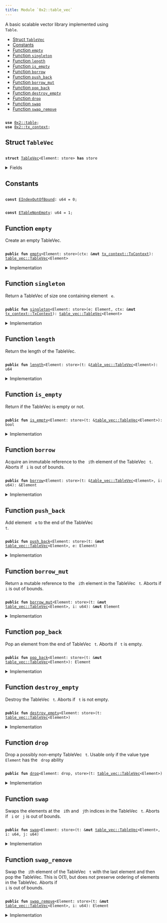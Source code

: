 ```yaml
---
title: Module `0x2::table_vec`
---
```


A basic scalable vector library implemented using <code>
Table</code>.


-  [Struct `TableVec`](#0x2_table_vec_TableVec)
-  [Constants](#@Constants_0)
-  [Function `empty`](#0x2_table_vec_empty)
-  [Function `singleton`](#0x2_table_vec_singleton)
-  [Function `length`](#0x2_table_vec_length)
-  [Function `is_empty`](#0x2_table_vec_is_empty)
-  [Function `borrow`](#0x2_table_vec_borrow)
-  [Function `push_back`](#0x2_table_vec_push_back)
-  [Function `borrow_mut`](#0x2_table_vec_borrow_mut)
-  [Function `pop_back`](#0x2_table_vec_pop_back)
-  [Function `destroy_empty`](#0x2_table_vec_destroy_empty)
-  [Function `drop`](#0x2_table_vec_drop)
-  [Function `swap`](#0x2_table_vec_swap)
-  [Function `swap_remove`](#0x2_table_vec_swap_remove)


<pre><code>
<b>use</b> <a href="../iota-framework/table.md#0x2_table">0x2::table</a>;
<b>use</b> <a href="../iota-framework/tx_context.md#0x2_tx_context">0x2::tx_context</a>;
</code></pre>



<Link id="0x2_table_vec_TableVec"></Link>

## Struct `TableVec`



<pre><code>
<b>struct</b> <a href="../iota-framework/table_vec.md#0x2_table_vec_TableVec">TableVec</a>&lt;Element: store&gt; <b>has</b> store
</code></pre>



<details>
<summary>Fields</summary>


<dl>
<dt>
<code>
contents: <a href="../iota-framework/table.md#0x2_table_Table">table::Table</a>&lt;u64, Element&gt;</code>
</dt>
<dd>
 The contents of the table vector.
</dd>
</dl>


</details>

<Link id="@Constants_0"></Link>

## Constants


<Link id="0x2_table_vec_EIndexOutOfBound"></Link>



<pre><code>
<b>const</b> <a href="../iota-framework/table_vec.md#0x2_table_vec_EIndexOutOfBound">EIndexOutOfBound</a>: u64 = 0;
</code></pre>



<Link id="0x2_table_vec_ETableNonEmpty"></Link>



<pre><code>
<b>const</b> <a href="../iota-framework/table_vec.md#0x2_table_vec_ETableNonEmpty">ETableNonEmpty</a>: u64 = 1;
</code></pre>



<Link id="0x2_table_vec_empty"></Link>

## Function `empty`

Create an empty TableVec.


<pre><code>
<b>public</b> <b>fun</b> <a href="../iota-framework/table_vec.md#0x2_table_vec_empty">empty</a>&lt;Element: store&gt;(ctx: &<b>mut</b> <a href="../iota-framework/tx_context.md#0x2_tx_context_TxContext">tx_context::TxContext</a>): <a href="../iota-framework/table_vec.md#0x2_table_vec_TableVec">table_vec::TableVec</a>&lt;Element&gt;
</code></pre>



<details>
<summary>Implementation</summary>


<pre><code>
<b>public</b> <b>fun</b> <a href="../iota-framework/table_vec.md#0x2_table_vec_empty">empty</a>&lt;Element: store&gt;(ctx: &<b>mut</b> TxContext): <a href="../iota-framework/table_vec.md#0x2_table_vec_TableVec">TableVec</a>&lt;Element&gt; \{
    <a href="../iota-framework/table_vec.md#0x2_table_vec_TableVec">TableVec</a> \{
        contents: <a href="../iota-framework/table.md#0x2_table_new">table::new</a>(ctx)
    }
}
</code></pre>



</details>

<Link id="0x2_table_vec_singleton"></Link>

## Function `singleton`

Return a TableVec of size one containing element <code>
e</code>.


<pre><code>
<b>public</b> <b>fun</b> <a href="../iota-framework/table_vec.md#0x2_table_vec_singleton">singleton</a>&lt;Element: store&gt;(e: Element, ctx: &<b>mut</b> <a href="../iota-framework/tx_context.md#0x2_tx_context_TxContext">tx_context::TxContext</a>): <a href="../iota-framework/table_vec.md#0x2_table_vec_TableVec">table_vec::TableVec</a>&lt;Element&gt;
</code></pre>



<details>
<summary>Implementation</summary>


<pre><code>
<b>public</b> <b>fun</b> <a href="../iota-framework/table_vec.md#0x2_table_vec_singleton">singleton</a>&lt;Element: store&gt;(e: Element, ctx: &<b>mut</b> TxContext): <a href="../iota-framework/table_vec.md#0x2_table_vec_TableVec">TableVec</a>&lt;Element&gt; \{
    <b>let</b> <b>mut</b> t = <a href="../iota-framework/table_vec.md#0x2_table_vec_empty">empty</a>(ctx);
    t.<a href="../iota-framework/table_vec.md#0x2_table_vec_push_back">push_back</a>(e);
    t
}
</code></pre>



</details>

<Link id="0x2_table_vec_length"></Link>

## Function `length`

Return the length of the TableVec.


<pre><code>
<b>public</b> <b>fun</b> <a href="../iota-framework/table_vec.md#0x2_table_vec_length">length</a>&lt;Element: store&gt;(t: &<a href="../iota-framework/table_vec.md#0x2_table_vec_TableVec">table_vec::TableVec</a>&lt;Element&gt;): u64
</code></pre>



<details>
<summary>Implementation</summary>


<pre><code>
<b>public</b> <b>fun</b> <a href="../iota-framework/table_vec.md#0x2_table_vec_length">length</a>&lt;Element: store&gt;(t: &<a href="../iota-framework/table_vec.md#0x2_table_vec_TableVec">TableVec</a>&lt;Element&gt;): u64 \{
    t.contents.<a href="../iota-framework/table_vec.md#0x2_table_vec_length">length</a>()
}
</code></pre>



</details>

<Link id="0x2_table_vec_is_empty"></Link>

## Function `is_empty`

Return if the TableVec is empty or not.


<pre><code>
<b>public</b> <b>fun</b> <a href="../iota-framework/table_vec.md#0x2_table_vec_is_empty">is_empty</a>&lt;Element: store&gt;(t: &<a href="../iota-framework/table_vec.md#0x2_table_vec_TableVec">table_vec::TableVec</a>&lt;Element&gt;): bool
</code></pre>



<details>
<summary>Implementation</summary>


<pre><code>
<b>public</b> <b>fun</b> <a href="../iota-framework/table_vec.md#0x2_table_vec_is_empty">is_empty</a>&lt;Element: store&gt;(t: &<a href="../iota-framework/table_vec.md#0x2_table_vec_TableVec">TableVec</a>&lt;Element&gt;): bool \{
    t.<a href="../iota-framework/table_vec.md#0x2_table_vec_length">length</a>() == 0
}
</code></pre>



</details>

<Link id="0x2_table_vec_borrow"></Link>

## Function `borrow`

Acquire an immutable reference to the <code>
i</code>th element of the TableVec <code>
t</code>.
Aborts if <code>
i</code> is out of bounds.


<pre><code>
<b>public</b> <b>fun</b> <a href="../iota-framework/table_vec.md#0x2_table_vec_borrow">borrow</a>&lt;Element: store&gt;(t: &<a href="../iota-framework/table_vec.md#0x2_table_vec_TableVec">table_vec::TableVec</a>&lt;Element&gt;, i: u64): &Element
</code></pre>



<details>
<summary>Implementation</summary>


<pre><code>
<b>public</b> <b>fun</b> <a href="../iota-framework/table_vec.md#0x2_table_vec_borrow">borrow</a>&lt;Element: store&gt;(t: &<a href="../iota-framework/table_vec.md#0x2_table_vec_TableVec">TableVec</a>&lt;Element&gt;, i: u64): &Element \{
    <b>assert</b>!(t.<a href="../iota-framework/table_vec.md#0x2_table_vec_length">length</a>() &gt; i, <a href="../iota-framework/table_vec.md#0x2_table_vec_EIndexOutOfBound">EIndexOutOfBound</a>);
    &t.contents[i]
}
</code></pre>



</details>

<Link id="0x2_table_vec_push_back"></Link>

## Function `push_back`

Add element <code>
e</code> to the end of the TableVec <code>
t</code>.


<pre><code>
<b>public</b> <b>fun</b> <a href="../iota-framework/table_vec.md#0x2_table_vec_push_back">push_back</a>&lt;Element: store&gt;(t: &<b>mut</b> <a href="../iota-framework/table_vec.md#0x2_table_vec_TableVec">table_vec::TableVec</a>&lt;Element&gt;, e: Element)
</code></pre>



<details>
<summary>Implementation</summary>


<pre><code>
<b>public</b> <b>fun</b> <a href="../iota-framework/table_vec.md#0x2_table_vec_push_back">push_back</a>&lt;Element: store&gt;(t: &<b>mut</b> <a href="../iota-framework/table_vec.md#0x2_table_vec_TableVec">TableVec</a>&lt;Element&gt;, e: Element) \{
    <b>let</b> key = t.<a href="../iota-framework/table_vec.md#0x2_table_vec_length">length</a>();
    t.contents.add(key, e);
}
</code></pre>



</details>

<Link id="0x2_table_vec_borrow_mut"></Link>

## Function `borrow_mut`

Return a mutable reference to the <code>
i</code>th element in the TableVec <code>
t</code>.
Aborts if <code>
i</code> is out of bounds.


<pre><code>
<b>public</b> <b>fun</b> <a href="../iota-framework/table_vec.md#0x2_table_vec_borrow_mut">borrow_mut</a>&lt;Element: store&gt;(t: &<b>mut</b> <a href="../iota-framework/table_vec.md#0x2_table_vec_TableVec">table_vec::TableVec</a>&lt;Element&gt;, i: u64): &<b>mut</b> Element
</code></pre>



<details>
<summary>Implementation</summary>


<pre><code>
<b>public</b> <b>fun</b> <a href="../iota-framework/table_vec.md#0x2_table_vec_borrow_mut">borrow_mut</a>&lt;Element: store&gt;(t: &<b>mut</b> <a href="../iota-framework/table_vec.md#0x2_table_vec_TableVec">TableVec</a>&lt;Element&gt;, i: u64): &<b>mut</b> Element \{
    <b>assert</b>!(t.<a href="../iota-framework/table_vec.md#0x2_table_vec_length">length</a>() &gt; i, <a href="../iota-framework/table_vec.md#0x2_table_vec_EIndexOutOfBound">EIndexOutOfBound</a>);
    &<b>mut</b> t.contents[i]
}
</code></pre>



</details>

<Link id="0x2_table_vec_pop_back"></Link>

## Function `pop_back`

Pop an element from the end of TableVec <code>
t</code>.
Aborts if <code>
t</code> is empty.


<pre><code>
<b>public</b> <b>fun</b> <a href="../iota-framework/table_vec.md#0x2_table_vec_pop_back">pop_back</a>&lt;Element: store&gt;(t: &<b>mut</b> <a href="../iota-framework/table_vec.md#0x2_table_vec_TableVec">table_vec::TableVec</a>&lt;Element&gt;): Element
</code></pre>



<details>
<summary>Implementation</summary>


<pre><code>
<b>public</b> <b>fun</b> <a href="../iota-framework/table_vec.md#0x2_table_vec_pop_back">pop_back</a>&lt;Element: store&gt;(t: &<b>mut</b> <a href="../iota-framework/table_vec.md#0x2_table_vec_TableVec">TableVec</a>&lt;Element&gt;): Element \{
    <b>let</b> length = <a href="../iota-framework/table_vec.md#0x2_table_vec_length">length</a>(t);
    <b>assert</b>!(length &gt; 0, <a href="../iota-framework/table_vec.md#0x2_table_vec_EIndexOutOfBound">EIndexOutOfBound</a>);
    t.contents.remove(length - 1)
}
</code></pre>



</details>

<Link id="0x2_table_vec_destroy_empty"></Link>

## Function `destroy_empty`

Destroy the TableVec <code>
t</code>.
Aborts if <code>
t</code> is not empty.


<pre><code>
<b>public</b> <b>fun</b> <a href="../iota-framework/table_vec.md#0x2_table_vec_destroy_empty">destroy_empty</a>&lt;Element: store&gt;(t: <a href="../iota-framework/table_vec.md#0x2_table_vec_TableVec">table_vec::TableVec</a>&lt;Element&gt;)
</code></pre>



<details>
<summary>Implementation</summary>


<pre><code>
<b>public</b> <b>fun</b> <a href="../iota-framework/table_vec.md#0x2_table_vec_destroy_empty">destroy_empty</a>&lt;Element: store&gt;(t: <a href="../iota-framework/table_vec.md#0x2_table_vec_TableVec">TableVec</a>&lt;Element&gt;) \{
    <b>assert</b>!(<a href="../iota-framework/table_vec.md#0x2_table_vec_length">length</a>(&t) == 0, <a href="../iota-framework/table_vec.md#0x2_table_vec_ETableNonEmpty">ETableNonEmpty</a>);
    <b>let</b> <a href="../iota-framework/table_vec.md#0x2_table_vec_TableVec">TableVec</a> \{ contents } = t;
    contents.<a href="../iota-framework/table_vec.md#0x2_table_vec_destroy_empty">destroy_empty</a>();
}
</code></pre>



</details>

<Link id="0x2_table_vec_drop"></Link>

## Function `drop`

Drop a possibly non-empty TableVec <code>
t</code>.
Usable only if the value type <code>
Element</code> has the <code>
drop</code> ability


<pre><code>
<b>public</b> <b>fun</b> <a href="../iota-framework/table_vec.md#0x2_table_vec_drop">drop</a>&lt;Element: drop, store&gt;(t: <a href="../iota-framework/table_vec.md#0x2_table_vec_TableVec">table_vec::TableVec</a>&lt;Element&gt;)
</code></pre>



<details>
<summary>Implementation</summary>


<pre><code>
<b>public</b> <b>fun</b> <a href="../iota-framework/table_vec.md#0x2_table_vec_drop">drop</a>&lt;Element: drop + store&gt;(t: <a href="../iota-framework/table_vec.md#0x2_table_vec_TableVec">TableVec</a>&lt;Element&gt;) \{
    <b>let</b> <a href="../iota-framework/table_vec.md#0x2_table_vec_TableVec">TableVec</a> \{ contents } = t;
    contents.<a href="../iota-framework/table_vec.md#0x2_table_vec_drop">drop</a>()
}
</code></pre>



</details>

<Link id="0x2_table_vec_swap"></Link>

## Function `swap`

Swaps the elements at the <code>
i</code>th and <code>
j</code>th indices in the TableVec <code>
t</code>.
Aborts if <code>
i</code> or <code>
j</code> is out of bounds.


<pre><code>
<b>public</b> <b>fun</b> <a href="../iota-framework/table_vec.md#0x2_table_vec_swap">swap</a>&lt;Element: store&gt;(t: &<b>mut</b> <a href="../iota-framework/table_vec.md#0x2_table_vec_TableVec">table_vec::TableVec</a>&lt;Element&gt;, i: u64, j: u64)
</code></pre>



<details>
<summary>Implementation</summary>


<pre><code>
<b>public</b> <b>fun</b> <a href="../iota-framework/table_vec.md#0x2_table_vec_swap">swap</a>&lt;Element: store&gt;(t: &<b>mut</b> <a href="../iota-framework/table_vec.md#0x2_table_vec_TableVec">TableVec</a>&lt;Element&gt;, i: u64, j: u64) \{
    <b>assert</b>!(t.<a href="../iota-framework/table_vec.md#0x2_table_vec_length">length</a>() &gt; i, <a href="../iota-framework/table_vec.md#0x2_table_vec_EIndexOutOfBound">EIndexOutOfBound</a>);
    <b>assert</b>!(t.<a href="../iota-framework/table_vec.md#0x2_table_vec_length">length</a>() &gt; j, <a href="../iota-framework/table_vec.md#0x2_table_vec_EIndexOutOfBound">EIndexOutOfBound</a>);
    <b>if</b> (i == j) \{ <b>return</b> };
    <b>let</b> element_i = t.contents.remove(i);
    <b>let</b> element_j = t.contents.remove(j);
    t.contents.add(j, element_i);
    t.contents.add(i, element_j);
}
</code></pre>



</details>

<Link id="0x2_table_vec_swap_remove"></Link>

## Function `swap_remove`

Swap the <code>
i</code>th element of the TableVec <code>
t</code> with the last element and then pop the TableVec.
This is O(1), but does not preserve ordering of elements in the TableVec.
Aborts if <code>
i</code> is out of bounds.


<pre><code>
<b>public</b> <b>fun</b> <a href="../iota-framework/table_vec.md#0x2_table_vec_swap_remove">swap_remove</a>&lt;Element: store&gt;(t: &<b>mut</b> <a href="../iota-framework/table_vec.md#0x2_table_vec_TableVec">table_vec::TableVec</a>&lt;Element&gt;, i: u64): Element
</code></pre>



<details>
<summary>Implementation</summary>


<pre><code>
<b>public</b> <b>fun</b> <a href="../iota-framework/table_vec.md#0x2_table_vec_swap_remove">swap_remove</a>&lt;Element: store&gt;(t: &<b>mut</b> <a href="../iota-framework/table_vec.md#0x2_table_vec_TableVec">TableVec</a>&lt;Element&gt;, i: u64): Element \{
    <b>assert</b>!(t.<a href="../iota-framework/table_vec.md#0x2_table_vec_length">length</a>() &gt; i, <a href="../iota-framework/table_vec.md#0x2_table_vec_EIndexOutOfBound">EIndexOutOfBound</a>);
    <b>let</b> last_idx = t.<a href="../iota-framework/table_vec.md#0x2_table_vec_length">length</a>() - 1;
    t.<a href="../iota-framework/table_vec.md#0x2_table_vec_swap">swap</a>(i, last_idx);
    t.<a href="../iota-framework/table_vec.md#0x2_table_vec_pop_back">pop_back</a>()
}
</code></pre>



</details>

